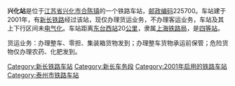 {{noteTA
|1=zh-cn:始发车次; zh-hk:列車班次;
|2=zh-cn:车次; zh-hk:班次;
}}
{{Infobox China railway station 
|车站名称 = 兴化站
|车站名称拼音 = 
|车站地址 = [[江苏省|江苏省]][[兴化市|兴化市]]
|归属 = [[上海铁路局|上海铁路局]]
|车站等级 = [[四等站_(中铁)|四等站]]
|线路 = [[新长铁路|新长铁路]]
}}
'''兴化站'''是位于[[江苏省|江苏省]][[兴化市|兴化市]][[合陈镇|合陈镇]]的一个铁路车站，[[邮政编码|邮政编码]]225700。车站建于2001年，有[[新长铁路|新长铁路]]经过该站，现仅办理货运业务，不办理客运业务，车站及其上下行区间未[[电气化|电气化]]。车站距离[[东台西站|东台西站]]20[[公里|公里]]，隶属[[上海铁路局|上海铁路局]]，是[[四等站_(中铁)|四等站]]。

货运业务：办理整车、零担、集装箱货物发到；办理整车货物承运前保管；危险货物仅办理农药、化肥发到。


{{start rail box}}
{{s-inop|[[大丰西站|大丰西站]]}}
{{s-line|[[新长铁路|新长铁路]]}}
{{s-inop|[[东台站|东台站]]}}
{{end box}}

{{新长铁路}}

{{兴化交通|state=expanded}}
{{铁路车站小作品}}
{{江苏小作品}}

[[Category:新长铁路车站|Category:新长铁路车站]]
[[Category:新长车务段|Category:新长车务段]]
[[Category:2001年启用的铁路车站|Category:2001年启用的铁路车站]]
[[Category:泰州市铁路车站|Category:泰州市铁路车站]]